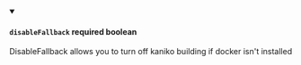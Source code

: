 
<details className="config-field" data-expandable="false" open>
<summary>

#### `disableFallback` <span class="config-field-required" data-required="false">required</span> <span class="config-field-type">boolean</span> <span class="config-field-default"></span>

DisableFallback allows you to turn off kaniko building if docker isn't installed

</summary>



</details>
